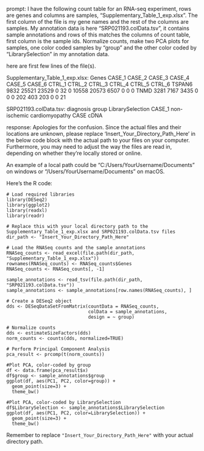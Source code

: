 prompt:
I have the following count table for an RNA-seq experiment, rows are genes and columns are samples, "Supplementary_Table_1_exp.xlsx". The first column of the file is my gene names and the rest of the columns are samples. My annotation data is here  "SRP021193.colData.tsv", it contains sample annotations and rows of this matches the columns of count table, first column is the sample ids. Normalize counts, make two PCA plots for samples, one color coded samples by "group" and the other color coded by "LibrarySelection" in my annotation data.

here are first few lines of the file(s).

Supplementary_Table_1_exp.xlsx:
Genes	CASE_1	CASE_2	CASE_3	CASE_4	CASE_5	CASE_6	CTRL_1	CTRL_2	CTRL_3	CTRL_4	CTRL_5	CTRL_6
TSPAN6	9832	25521	23529	0	32	0	10558	20573	6507	0	0	 0
TNMD	3281	 7167	 3435	0	 0	0	  202	  403	 203	0	0	21


SRP021193.colData.tsv:
	diagnosis	group	LibrarySelection
CASE_1	non-ischemic cardiomyopathy	CASE	cDNA


response:
Apologies for the confusion. Since the actual files and their locations are unknown, please replace 'Insert_Your_Directory_Path_Here' in the below code block with the actual path to your files on your computer. Furthermore, you may need to adjust the way the files are read in, depending on whether they're locally stored or online. 

An example of a local path could be "C:/Users/YourUsername/Documents" on windows or "/Users/YourUsername/Documents" on macOS.

Here's the R code:

```
# Load required libraries
library(DESeq2)
library(ggplot2)
library(readxl)
library(readr)

# Replace this with your local directory path to the Supplementary_Table_1_exp.xlsx and SRP021193.colData.tsv files
dir_path <- "Insert_Your_Directory_Path_Here"

# Load the RNASeq counts and the sample annotations
RNASeq_counts <- read_excel(file.path(dir_path, "Supplementary_Table_1_exp.xlsx"))
rownames(RNASeq_counts) <- RNASeq_counts$Genes
RNASeq_counts <- RNASeq_counts[, -1]

sample_annotations <- read_tsv(file.path(dir_path, "SRP021193.colData.tsv"))
sample_annotations <- sample_annotations[row.names(RNASeq_counts), ]

# Create a DESeq2 object
dds <- DESeqDataSetFromMatrix(countData = RNASeq_counts,
                              colData = sample_annotations,
                              design = ~ group)

# Normalize counts
dds <- estimateSizeFactors(dds)
norm_counts <- counts(dds, normalized=TRUE)

# Perform Principal Component Analysis
pca_result <- prcomp(t(norm_counts))

#Plot PCA, color-coded by group
df <- data.frame(pca_result$x)
df$group <- sample_annotations$group
ggplot(df, aes(PC1, PC2, color=group)) +
  geom_point(size=3) +
  theme_bw() 

#Plot PCA, color-coded by LibrarySelection
df$LibrarySelection <- sample_annotations$LibrarySelection
ggplot(df, aes(PC1, PC2, color=LibrarySelection)) +
  geom_point(size=3) +
  theme_bw()
```
Remember to replace `"Insert_Your_Directory_Path_Here"` with your actual directory path.
